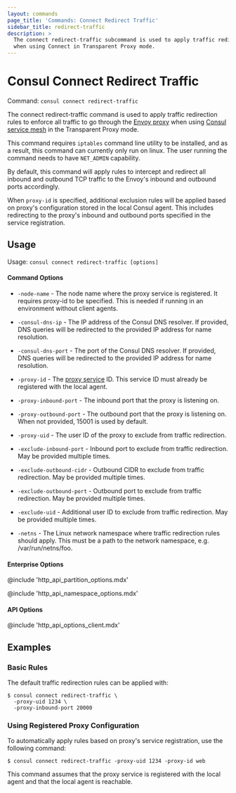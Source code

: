 ```yaml
---
layout: commands
page_title: 'Commands: Connect Redirect Traffic'
sidebar_title: redirect-traffic
description: >
  The connect redirect-traffic subcommand is used to apply traffic redirection rules
  when using Connect in Transparent Proxy mode.
---
```


# Consul Connect Redirect Traffic

Command: `consul connect redirect-traffic`

The connect redirect-traffic command is used to apply traffic redirection rules to enforce
all traffic to go through the [Envoy proxy](https://envoyproxy.io) when using [Consul
service mesh](/consul/docs/connect/) in the Transparent Proxy mode.

This command requires `iptables` command line utility to be installed,
and as a result, this command can currently only run on linux.
The user running the command needs to have `NET_ADMIN` capability.

By default, this command will apply rules to intercept and redirect all inbound and outbound
TCP traffic to the Envoy's inbound and outbound ports accordingly.

When `proxy-id` is specified, additional exclusion rules will be applied based on proxy's
configuration stored in the local Consul agent. This includes redirecting to the proxy's
inbound and outbound ports specified in the service registration.

## Usage

Usage: `consul connect redirect-traffic [options]`

#### Command Options

- `-node-name` - The node name where the proxy service is registered. It requires proxy-id to be specified. This is needed if running in an environment without client agents.

- `-consul-dns-ip` - The IP address of the Consul DNS resolver. If provided, DNS queries will be redirected to the provided IP address for name resolution.

- `-consul-dns-port` - The port of the Consul DNS resolver. If provided, DNS queries will be redirected to the provided IP address for name resolution.

- `-proxy-id` - The [proxy service](/consul/docs/reference/proxy/connect-proxy) ID.
  This service ID must already be registered with the local agent.

- `-proxy-inbound-port` - The inbound port that the proxy is listening on.

- `-proxy-outbound-port` - The outbound port that the proxy is listening on. When not provided, 15001 is used by default.

- `-proxy-uid` - The user ID of the proxy to exclude from traffic redirection.

- `-exclude-inbound-port` - Inbound port to exclude from traffic redirection. May be provided multiple times.

- `-exclude-outbound-cidr` -  Outbound CIDR to exclude from traffic redirection. May be provided multiple times.

- `-exclude-outbound-port` - Outbound port to exclude from traffic redirection. May be provided multiple times.

- `-exclude-uid` - Additional user ID to exclude from traffic redirection. May be provided multiple times.

- `-netns` - The Linux network namespace where traffic redirection rules should apply.
  This must be a path to the network namespace, e.g. /var/run/netns/foo.

#### Enterprise Options

@include 'http_api_partition_options.mdx'

@include 'http_api_namespace_options.mdx'

#### API Options

@include 'http_api_options_client.mdx'

## Examples

### Basic Rules

The default traffic redirection rules can be applied with:

```shell-session
$ consul connect redirect-traffic \
  -proxy-uid 1234 \
  -proxy-inbound-port 20000
```

### Using Registered Proxy Configuration

To automatically apply rules based on proxy's service registration, use the following command:

```shell-session
$ consul connect redirect-traffic -proxy-uid 1234 -proxy-id web
```

This command assumes that the proxy service is registered with the local agent
and that the local agent is reachable.
